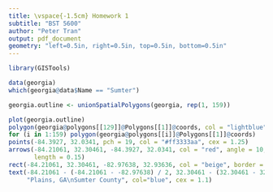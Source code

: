 ```yaml
---
title: \vspace{-1.5cm} Homework 1
subtitle: "BST 5600"
author: "Peter Tran"
output: pdf_document
geometry: "left=0.5in, right=0.5in, top=0.5in, bottom=0.5in"
---
```


```r
library(GISTools)
```

```r
data(georgia)
which(georgia@data$Name == "Sumter")
```

```r
georgia.outline <- unionSpatialPolygons(georgia, rep(1, 159))

plot(georgia.outline)
polygon(georgia@polygons[[129]]@Polygons[[1]]@coords, col = "lightblue")
for (i in 1:159) polygon(georgia@polygons[[i]]@Polygons[[1]]@coords)
points(-84.3927, 32.0341, pch = 19, col = "#ff3333aa", cex = 1.25)
arrows(-84.21061, 32.30461, -84.3927, 32.0341, col = "red", angle = 10, lwd = 2,
       length = 0.15)
rect(-84.21061, 32.30461, -82.97638, 32.93636, col = "beige", border = "blue", lwd = 3)
text(-84.21061 - (-84.21061 - -82.97638) / 2, 32.30461 - (32.30461 - 32.93636) / 2,
     "Plains, GA\nSumter County", col="blue", cex = 1.1)
```

